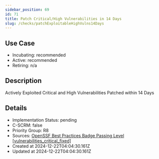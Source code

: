 ```yaml
---
sidebar_position: 69
id: 71
title: Patch Critical/High Vulnerabilities in 14 Days
slug: /checks/patchExploitableHighVulns14Days
---
```


## Use Case
<!-- LEVELS:START -->
- Incubating: recommended
- Active: recommended
- Retiring: n/a
<!-- LEVELS:END -->

<!-- DESCRIPTION:START -->
## Description
Actively Exploited Critical and High Vulnerabilities Patched within 14 Days
<!-- DESCRIPTION:END -->

<!-- DETAILS:START -->
## Details
- Implementation Status: pending
- C-SCRM: false
- Priority Group: R8
- Sources: [OpenSSF Best Practices Badge Passing Level [vulnerabilities_critical_fixed]](https://www.bestpractices.dev/en/criteria#0.vulnerabilities_critical_fixed)
- Created at 2024-12-22T04:04:30.161Z
- Updated at 2024-12-22T04:04:30.161Z
<!-- DETAILS:END -->
